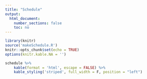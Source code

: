 ```yaml
---
title: "Schedule"
output:
  html_document:
    number_sections: false
    toc: no
---
```


```r
library(knitr)
source('makeSchedule.R')
knitr::opts_chunk$set(echo = TRUE)
options(knitr.kable.NA = '')
```

```r
schedule %>% 
    kable(format = 'html', escape = FALSE) %>%
    kable_styling('striped', full_width = F, position = "left")
```